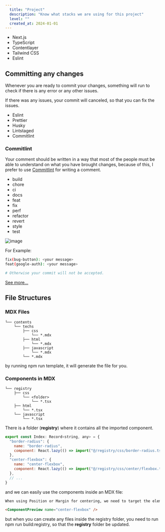 ```yaml
---
  title: "Project"
  description: "Know what stacks we are using for this project"
  level: ""
  created_at: 2024-01-01
---
```


- Next.js
- TypeScript
- Contentlayer
- Tailwind CSS
- Eslint

## Committing any changes

Whenever you are ready to commit your changes, something will run to check if there is any error or any other issues.

If there was any issues, your commit will canceled, so that you can fix the issues.

- Eslint
- Prettier
- Husky
- Lintstaged
- Commitlint

### Commitlint

Your comment should be written in a way that most of the people must be able to understand on what you have brought changes, because of this, I prefer to use [Commitlint](https://github.com/conventional-changelog/commitlint) for writing a comment.

- build
- chore
- ci
- docs
- feat
- fix
- perf
- refactor
- revert
- style
- test

![image](https://github.com/conventional-changelog/commitlint/raw/master/docs/assets/commitlint.svg)

For Example:

```bash
fix(bug-button): <your message>
feat(google-auth): <your message>

# Otherwise your commit will not be accepted.
```

[See more...](https://github.com/AliReza1083/AniLearn.dev/commits/main)

## File Structures

### MDX Files

```
└── contents
    └── techs
        ├── css
            └── *.mdx
        ├── html
            └── *.mdx
        ├── javascript
            └── *.mdx
        └── *.mdx
```

by running npm run template, it will generate the file for you.

### Components in MDX

```
└── registry
    ├── css
        └── <folder>
            └── *.tsx
    ├── html
        └── *.tsx
    └── javascript
        └── *.tsx
```

There is a folder (**registry**) where it contains all the imported component.

```jsx title="__registry__.tsx" /center-flexbox/#g
export const Index: Record<string, any> = {
  "border-radius": {
    name: "border-radius",
    component: React.lazy(() => import("@/registry/css/border-radius.tsx")),
  },
  "center-flexbox": {
    name: "center-flexbox",
    component: React.lazy(() => import("@/registry/css/center/flexbox.tsx")),
  },
  // ...
}
```

and we can easily use the components inside an MDX file:

```md title="index.mdx" /center-flexbox/#g
When using Position or Margin for centering, we need to target the element not it's parent element.

<ComponentPreview name="center-flexbox" />
```

but when you can create any files inside the registry folder, you need to run npm run build:registry, so that the **registry** folder be updated.
